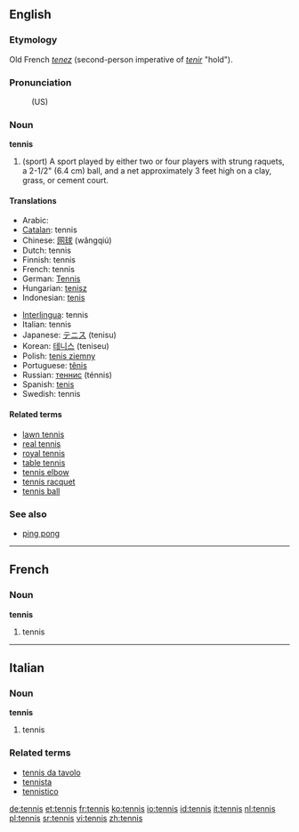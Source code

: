==English==
===Etymology===
Old French ''[[tenez]]'' (second-person imperative of ''[[tenir]]'' "hold").

=== Pronunciation ===
:(US) {{SAMPA|/tE.nIs/}}

=== Noun ===
'''tennis'''

# (sport) A sport played by either two or four players with strung raquets, a 2-1/2" (6.4 cm) ball, and a net approximately 3 feet high on a clay, grass, or cement court.

==== Translations ====
{{top}}
*Arabic: {{ARchar|[[تنس]]}} {{Unicode|(ténis)}} {{m}}
*[[Catalan]]: tennis {{m}}
*Chinese: [[网球]] (wăngqiú)
*Dutch: tennis
*Finnish: tennis
*French: tennis {{m}}
*German: [[Tennis]] {{n}}
*Hungarian: [[tenisz]]
*Indonesian: [[tenis]]
{{mid}}
*[[Interlingua]]: tennis
*Italian: tennis {{m}}
*Japanese: [[テニス]] (tenisu)
*Korean: [[테니스]] (teniseu)
*Polish: [[tenis ziemny]] {{m}}
*Portuguese: [[tênis]] {{m}}
*Russian: [[теннис]] (ténnis) {{m}}
*Spanish: [[tenis]] {{m}}
*Swedish: tennis
{{bottom}}

====Related terms====
*[[lawn tennis]]
*[[real tennis]]
*[[royal tennis]]
*[[table tennis]]
*[[tennis elbow]]
*[[tennis racquet]]
*[[tennis ball]]

===See also===
*[[ping pong]]


----
==French==
===Noun===
'''tennis''' {{m}}
# tennis


----
==Italian==
===Noun===
'''tennis''' {{m}}
# tennis

===Related terms===
*[[tennis da tavolo]]
*[[tennista]]
*[[tennistico]]

[[de:tennis]]
[[et:tennis]]
[[fr:tennis]]
[[ko:tennis]]
[[io:tennis]]
[[id:tennis]]
[[it:tennis]]
[[nl:tennis]]
[[pl:tennis]]
[[sr:tennis]]
[[vi:tennis]]
[[zh:tennis]]